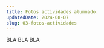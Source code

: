 ---
title: Fotos actividades alumnado.
updatedDate: 2024-08-07
slug: 03-fotos-actividades
---

BLA BLA BLA
